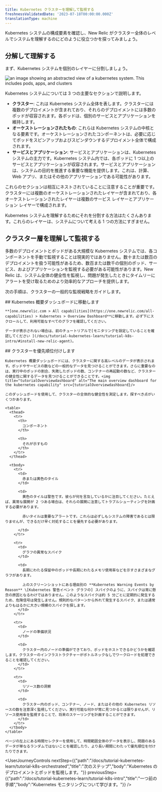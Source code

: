 ```yaml
---
title: Kubernetes クラスターを理解して監視する
freshnessValidatedDate: '2023-07-18T00:00:00.000Z'
translationType: machine
---
```





Kubernetes システムの構成要素を確認し、New Relic がクラスター全体のレベルでシステムを理解するのにどのように役立つかを探ってみましょう。

## 分解して理解する

まず、Kubernetes システムを個別のレイヤーに分割しましょう。

<img
  title="k8sDiagramContext"
  alt="an image showing an abstracted view of a kubernetes system. This includes pods, apps, and clusters"
  src={k8sDiagramContext}
/>

Kubernetes システムについては 3 つの主要なセクションで説明します。

* **クラスター**: これは Kubernetes システム全体を表します。クラスターには複数のデプロイメントが含まれており、それらのデプロイメントには多数のポッドが収容されます。各ポッドは、個別のサービスとアプリケーションを維持します。
* **オーケストレーションされたもの**: これらは Kubernetes システムの中核となる要素です。オーケストレーションされたコンポーネントは、必要に応じてポッドをスピンアップおよびスピンダウンするデプロイメント全体で構成されます。
* **サービスとアプリケーション**: サービスとアプリケーションは、Kubernetes システムの主力です。Kubernetes システム内では、各ポッドに 1 つ以上のサービスとアプリケーションが収容されます。サービスとアプリケーションは、システムの目的を推進する重要な機能を提供します。これは、計算、Web アプリ、またはその他のアプリケーションである可能性があります。

これらのセクションは相互にネストされていることに注意することが重要です。クラスターには複数のオーケストレーションされたレイヤーが含まれており、各オーケストレーションされたレイヤーは複数のサービス レイヤーとアプリケーション レイヤーで構成されます。

<Callout variant="important">
  Kubernetes システムを理解するためにそれを分割する方法はたくさんあります。これらのレイヤーは、システムについて考える 1 つの方法にすぎません。
</Callout>

## クラスター層を理解して監視する

多数のデプロイメントとポッドがある大規模な Kubernetes システムでは、各コンポーネントを手動で監視することは現実的ではありません。数十または数百のデプロイメントを扱う可能性があるため、数百または数千の個別のポッド、サービス、およびアプリケーションを監視する必要がある可能性があります。New Relic は、システム全体の健全性を監視し、問題が発生したときにタイムリーにアラートを受け取るためのより効率的なアプローチを提供します。

次の手順は、クラスターの一般的な監視戦略をガイドします。

<Steps>
  <Step>
    ## Kubernetes 概要ダッシュボードに移動します

    **[one.newrelic.com > All capabilities](https://one.newrelic.com/all-capabilities) > Kubernetes > Overview Dashboard**に移動します。必ず下にスクロールして、利用可能なすべてのグラフを確認してください。

    データが表示されない場合は、前のチュートリアルで[モニタリングを設定していることを確認してください ](/docs/tutorial-kubernetes-learn/tutorial-k8s-intro/#install-new-relic-agent)。
  </Step>

  <Step>
    ## クラスターを優先順位付けします

    Kubernetes 概要ダッシュボードには、クラスターに関する高レベルのデータが表示されます。ポッドやサービスの数などの一般的なデータを見つけることができます。さらに重要なのは、実行中のポッドの割合、失敗したポッドの数、コンテナーの再起動の数など、クラスターの健全性に関するデータを見つけることができることです。<img title="tutorialOverviewdashboard" alt="The main overview dashboard for the kubernetes capability" src={tutorialOverviewdashboard}/>

    このダッシュボードを使用して、クラスターの全体的な健全性を測定します。探すべき点がいくつかあります。

    <table>
      <thead>
        <tr>
          <th>
            コンポーネント
          </th>

          <th>
            それが示すもの
          </th>
        </tr>
      </thead>

      <tbody>
        <tr>
          <td>
            赤または黄色のタイル
          </td>

          <td>
            黄色のタイルは警告です。彼らが何を言及しているかに注目してください。たとえば、異常な展開が 2 つある場合は、それらの展開に注意してトラブルシューティングを計画する必要があります。

            赤いタイルは重要なアラートです。これらは必ずしもシステムの障害であるとは限りませんが、できるだけ早く対処することを優先する必要があります。  

          </td>
        </tr>

        <tr>
          <td>
            グラフの異常なスパイク
          </td>

          <td>
            長期にわたる保留中のポッドや長期にわたるメモリ使用率などを示すさまざまなグラフがあります。

            上のスクリーンショットにある理由別の **Kubernetes Warning Events by Reason** \[Kubernetes 警告イベント グラフの] スパイクのように、スパイクは常に懸念の原因となるわけではありません。このようなスパイクは約 5 分ごとに定期的に発生するため、危険信号は発生しません。規則的なパターンから外れて発生するスパイク、または通常よりもはるかに大きい規模のスパイクを探します。
          </td>
        </tr>

        <tr>
          <td>
            ノードの準備状況
          </td>

          <td>
            クラスター内のノードの準備ができており、ポッドをホストできるかどうかを確認します。クラスターのインフラストラクチャーがボトルネックなしでワークロードを処理できることを確認してください。
          </td>
        </tr>

        <tr>
          <td>
            リソース数の洞察
          </td>

          <td>
            クラスター内のポッド、コンテナー、ノード、またはその他の Kubernetes リソースの数を注意深く監視してください。実行可能な何かが常に見つかるとは限りませんが、リソース使用率を監視することで、将来のスケーリングを計画することができます。
          </td>
        </tr>
      </tbody>
    </table>

    ページの左上にある時間セレクターを使用して、時間範囲全体のデータを表示し、問題のあるデータが単なるランダムではないことを確認したり、より長い期間にわたって優先順位を付けたりできます。
  </Step>
</Steps>

<UserJourneyControls
  nextStep={{"path":"/docs/tutorial-kubernetes-learn/tutorial-k8s-orchestrated","title":"次のステップ","body":"Kubernetes のデプロイメントとポッドを監視します。"}}
  previousStep={{"path":"/docs/tutorial-kubernetes-learn/tutorial-k8s-intro","title":"一つ前の手順","body":"Kubernetes モニタリングについて学びます。"}}
/>